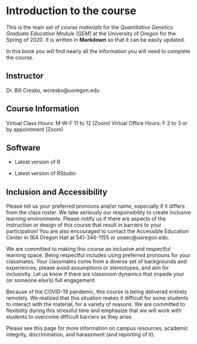 # Introduction to the course

This is the main set of _course materials_ for the _Quantitative Genetics Graduate Education Module (GEM)_ at the University of Oregon for the Spring of 2020. It is written in **Markdown** so that it can be easily updated. 

In this book you will find nearly all the information you will need to complete the course.


## Instructor
Dr. Bill Cresko, wcresko@uoregon.edu


## Course Information
Virtual Class Hours: M-W-F 11 to 12 (Zoom)
Virtual Office Hours: F 2 to 3 or by appointment (Zoom)


## Software

- Latest version of R

- Latest version of RStudio

## Inclusion and Accessibility

Please tell us your preferred pronouns and/or name, especially if it differs from the class roster. We take seriously our responsibility to create inclusive learning environments. Please notify us if there are aspects of the instruction or design of this course that result in barriers to your participation! You are also encouraged to contact the Accessible Education Center in 164 Oregon Hall at 541-346-1155 or uoaec@uoregon.edu.

We are committed to making this course an inclusive and respectful learning space. Being respectful includes using preferred pronouns for your classmates. Your classmates come from a diverse set of backgrounds and experiences; please avoid assumptions or stereotypes, and aim for inclusivity. Let us know if there are classroom dynamics that impede your (or someone else’s) full engagement.

Because of the COVID-19 pandemic, this course is being delivered entirely remotely. We realized that this situation makes it difficult for some students to interact with the material, for a variety of reasons. We are committed to flexibility during this stressful time and emphasize that we will work with students to overcome difficult barriers as they arise.

Please see this page for more information on campus resources, academic integrity, discrimination, and harassment (and reporting of it).
